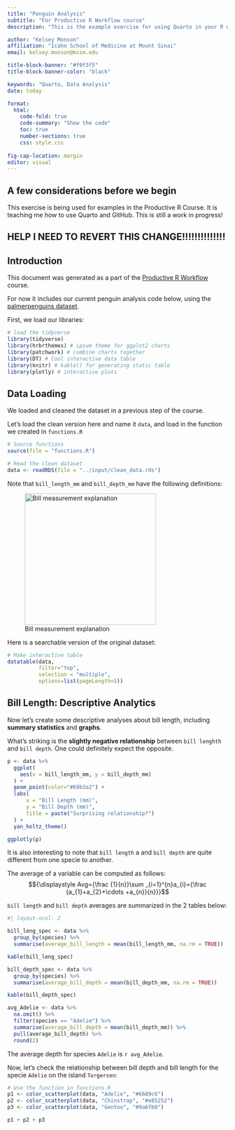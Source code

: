 ```yaml
---
title: "Penguin Analysis"
subtitle: "For Productive R Workflow course"
description: "This is the example exercise for using Quarto in your R workflow"

author: "Kelsey Monson"
affiliation: "Icahn School of Medicine at Mount Sinai"
email: kelsey.monson@mssm.edu

title-block-banner: "#f0f3f5"
title-block-banner-color: "black"

keywords: "Quarto, Data Analysis"
date: today

format: 
  html: 
    code-fold: true
    code-summary: "Show the code"
    toc: true
    number-sections: true
    css: style.css
    
fig-cap-location: margin
editor: visual
---
```


::: {.callout-note collapse="true" appearance="minimal"}
## A few considerations before we begin

This exercise is being used for examples in the Productive R Course. It is teaching me how to use Quarto and GitHub.
This is still a work in progress!
:::

:::{.callout-warning}
# HELP I NEED TO REVERT THIS CHANGE!!!!!!!!!!!!!!
:::

## Introduction

This document was generated as a part of the [Productive R Workflow](https://www.productive-r-workflow.com/) course.

For now it includes our current penguin analysis code below, using the [palmerpenguins dataset](https://allisonhorst.github.io/palmerpenguins/).

First, we load our libraries:

```r
# load the tidyverse
library(tidyverse)
library(hrbrthemes) # ipsum theme for ggplot2 charts
library(patchwork) # combine charts together
library(DT) # Cool interactive data table
library(knitr) # kable() for generating static table
library(plotly) # interactive plots

```

## Data Loading

We loaded and cleaned the dataset in a previous step of the course.

Let's load the clean version here and name it `data`, and load in the function we created in `functions.R`

```r
# Source functions
source(file = "functions.R")

# Read the clean dataset
data <- readRDS(file = "../input/clean_data.rds")

```

:::{.callout-note}
Note that `bill_length_mm` and `bill_depth_mm` have the following definitions:

![Bill measurement explanation](asset/culmen_depth.png){width="300"}
::: 

Here is a searchable version of the original dataset:

```r
# Make interactive table
datatable(data, 
          filter="top",
          selection = "multiple",
          options=list(pageLength=5))
```

## Bill Length: Descriptive Analytics

Now let's create some descriptive analyses about bill length, including **summary statistics** and **graphs**.

What's striking is the **slightly negative relationship** between `bill lenghth` and `bill depth`. One could definitely expect the opposite.

```r

p <- data %>%
  ggplot(
    aes(x = bill_length_mm, y = bill_depth_mm)
  ) +
  geom_point(color="#69b3a2") +
  labs(
      x = "Bill Length (mm)",
      y = "Bill Depth (mm)",
      title = paste("Surprising relationship?")
  ) + 
  yan_holtz_theme()

ggplotly(p)
```

It is also interesting to note that `bill length` a and `bill depth` are quite different from one specie to another.

The average of a variable can be computed as follows: $${\displaystyle Avg={\frac {1}{n}}\sum _{i=1}^{n}a_{i}={\frac {a_{1}+a_{2}+\cdots +a_{n}}{n}}}$$

`bill length` and `bill depth` averages are summarized in the 2 tables below:

```r
#| layout-ncol: 2

bill_leng_spec <- data %>%
  group_by(species) %>%
  summarise(average_bill_length = mean(bill_length_mm, na.rm = TRUE))

kable(bill_leng_spec)

bill_depth_spec <- data %>%
  group_by(species) %>%
  summarise(average_bill_depth = mean(bill_depth_mm, na.rm = TRUE))

kable(bill_depth_spec)

avg_Adelie <- data %>%
  na.omit() %>%
  filter(species == "Adelie") %>%
  summarise(average_bill_depth = mean(bill_depth_mm)) %>%
  pull(average_bill_depth) %>%
  round(2)

```

The average depth for species `Adelie` is `r avg_Adelie`.

Now, let's check the relationship between bill depth and bill length for the specie `Adelie` on the island `Torgersen`:

```r
# Use the function in functions.R
p1 <- color_scatterplot(data, "Adelie", "#6689c6")
p2 <- color_scatterplot(data, "Chinstrap", "#e85252")
p3 <- color_scatterplot(data, "Gentoo", "#9a6fb0")

p1 + p2 + p3
```
